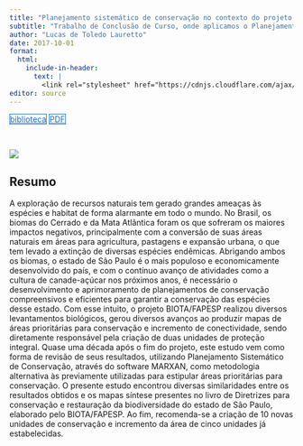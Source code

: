 ```yaml
---
title: "Planejamento sistemático de conservação no contexto do projeto BIOTA/FAPESP"
subtitle: "Trabalho de Conclusão de Curso, onde aplicamos o Planejamento Sistemático de Conservação com a finalidade de revisão e/ou refinamento dos mapas de áreas prioritárias para conservação e restauração do BIOTA/FAPESP."
author: "Lucas de Toledo Lauretto"
date: 2017-10-01
format:
  html:
    include-in-header: 
      text: |
        <link rel="stylesheet" href="https://cdnjs.cloudflare.com/ajax/libs/font-awesome/6.5.0/css/all.min.css">
editor: source
---
```


<div class="mt-4 d-flex flex-row flex-wrap gap-1 justify-content-left justify-content-sm-start" role="group" aria-label="Links">
  <a href="http://hdl.handle.net/11449/156185" class="btn btn-custom text-capitalize" target="_blank"><i class="fas fa-graduation-cap me-1"></i>biblioteca</a>
  <a href="/publications/2017-lauretto.pdf" class="btn btn-custom text-capitalize" target="_blank"><i class="bi bi-file-earmark-pdf me-1"></i>PDF</a>
</div>

<style>
  .btn-custom {
    background-color: white;
    border: 1px solid #1c6cbe; /* Borda azul */
    color: #1c6cbe; /* Texto azul */
    transition: background-color 0.3s, color 0.3s;
  }
  .btn-custom:hover {
    background-color: #1c6cbe; /* Cor de fundo azul ao passar o mouse */
    color: white; /* Texto branco */
  }
</style>

<br> 

![](featured.jpg)

## Resumo

A exploração de recursos naturais tem gerado grandes ameaças às espécies e habitat de forma alarmante em todo o mundo. No Brasil, os biomas do Cerrado e da Mata Atlântica foram os que sofreram os maiores impactos negativos, principalmente com a conversão de suas áreas naturais em áreas para agricultura, pastagens e expansão urbana, o que tem levado a extinção de diversas espécies endêmicas. Abrigando ambos os biomas, o estado de São Paulo é o mais populoso e economicamente desenvolvido do país, e com o contínuo avanço de atividades como a cultura de canade-açúcar nos próximos anos, é necessário o desenvolvimento e aprimoramento de planejamentos de conservação compreensivos e eficientes para garantir a conservação das espécies desse estado. Com esse intuito, o projeto BIOTA/FAPESP realizou diversos levantamentos biológicos, gerou diversos avanços ao produzir mapas de áreas prioritárias para conservação e incremento de conectividade, sendo diretamente responsável pela criação de duas unidades de proteção integral. Quase uma década após o fim do projeto, este estudo vem como forma de revisão de seus resultados, utilizando Planejamento Sistemático de Conservação, através do software MARXAN, como metodologia alternativa às previamente utilizadas para estipular áreas prioritárias para conservação. O presente estudo encontrou diversas similaridades entre os resultados obtidos e os mapas síntese presentes no livro de Diretrizes para conservação e restauração da biodiversidade do estado de São Paulo, elaborado pelo BIOTA/FAPESP. Ao fim, recomenda-se a criação de 10 novas unidades de conservação e incremento da área de cinco unidades já estabelecidas.
